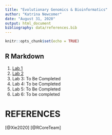 ```yaml
---
title: "Evolutionary Genomics & Bioinformatics"
author: "Katrina Newcomer"
date: "August 31, 2020"
output: html_document
bibliography: data/references.bib
---
```


```r
knitr::opts_chunk$set(echo = TRUE)
```

## R Markdown


1. [Lab 1](lab1_kmn.html)
2. [Lab 2](lab2.html)
3. Lab 3: To Be Completed
4. Lab 4: To be Completed
5. Lab 5: To Be Completed
6. Lab 6: To be completed



# REFERENCES
[@Xie2020]
[@RCoreTeam]